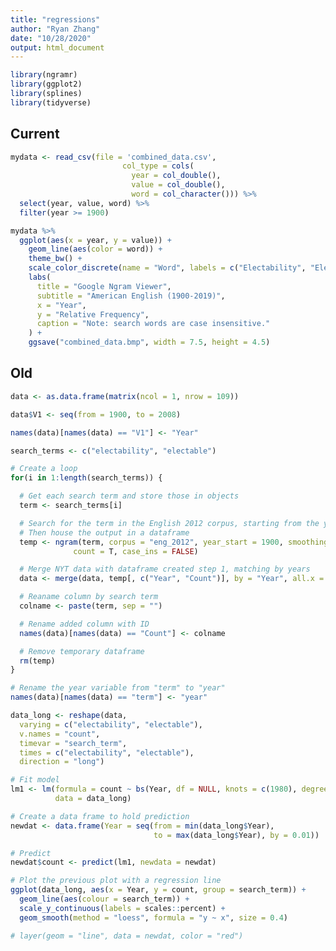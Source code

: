 ```yaml
---
title: "regressions"
author: "Ryan Zhang"
date: "10/28/2020"
output: html_document
---
```


```r

library(ngramr)
library(ggplot2)
library(splines)
library(tidyverse)

```


## Current

```r

mydata <- read_csv(file = 'combined_data.csv',
                         col_type = cols(
                           year = col_double(),
                           value = col_double(),
                           word = col_character())) %>%
  select(year, value, word) %>%
  filter(year >= 1900)

mydata %>%
  ggplot(aes(x = year, y = value)) + 
    geom_line(aes(color = word)) +
    theme_bw() + 
    scale_color_discrete(name = "Word", labels = c("Electability", "Electable")) + 
    labs(
      title = "Google Ngram Viewer",
      subtitle = "American English (1900-2019)",
      x = "Year",
      y = "Relative Frequency",
      caption = "Note: search words are case insensitive."
    ) + 
    ggsave("combined_data.bmp", width = 7.5, height = 4.5)


```


## Old

```r

data <- as.data.frame(matrix(ncol = 1, nrow = 109))

data$V1 <- seq(from = 1900, to = 2008)

names(data)[names(data) == "V1"] <- "Year"

search_terms <- c("electability", "electable")

# Create a loop
for(i in 1:length(search_terms)) {

  # Get each search term and store those in objects
  term <- search_terms[i]

  # Search for the term in the English 2012 corpus, starting from the year 1900 to 2008
  # Then house the output in a dataframe
  temp <- ngram(term, corpus = "eng_2012", year_start = 1900, smoothing = 0, 
              count = T, case_ins = FALSE)

  # Merge NYT data with dataframe created step 1, matching by years
  data <- merge(data, temp[, c("Year", "Count")], by = "Year", all.x = TRUE)

  # Reaname column by search term
  colname <- paste(term, sep = "")

  # Rename added column with ID
  names(data)[names(data) == "Count"] <- colname

  # Remove temporary dataframe
  rm(temp)
}

# Rename the year variable from "term" to "year"
names(data)[names(data) == "term"] <- "year"

```


```r

data_long <- reshape(data, 
  varying = c("electability", "electable"), 
  v.names = "count",
  timevar = "search_term", 
  times = c("electability", "electable"), 
  direction = "long")

```


```r

# Fit model
lm1 <- lm(formula = count ~ bs(Year, df = NULL, knots = c(1980), degree = 1), 
          data = data_long)

# Create a data frame to hold prediction
newdat <- data.frame(Year = seq(from = min(data_long$Year), 
                                to = max(data_long$Year), by = 0.01))

# Predict
newdat$count <- predict(lm1, newdata = newdat)

# Plot the previous plot with a regression line
ggplot(data_long, aes(x = Year, y = count, group = search_term)) + 
  geom_line(aes(colour = search_term)) + 
  scale_y_continuous(labels = scales::percent) +
  geom_smooth(method = "loess", formula = "y ~ x", size = 0.4) 

# layer(geom = "line", data = newdat, color = "red")

```

